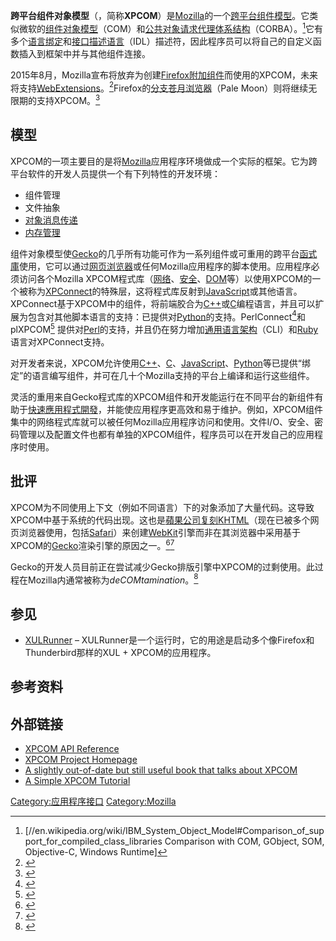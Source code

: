 {{NoteTA
|G1=IT
|1=zh-hans:内存管理;zh-hant:記憶體管理;zh-tw:記憶體管理;zh-hk:記憶體管理;zh-sg:内存管理;zh-cn:内存管理;
}}
{{校对翻译}}
'''跨平台组件对象模型'''（{{lang-en|'''Cross Platform Component Object Model'''}}，简称'''XPCOM'''）是[[Mozilla|Mozilla]]的一个[[跨平台|跨平台]][[基于组件的软件工程|组件模型]]。它类似微软的[[组件对象模型|组件对象模型]]（COM）和[[CORBA|公共对象请求代理体系结构]]（CORBA）。<ref>[//en.wikipedia.org/wiki/IBM_System_Object_Model#Comparison_of_support_for_compiled_class_libraries Comparison with COM, GObject, SOM, Objective-C, Windows Runtime]</ref>它有多个[[綁紮|语言绑定]]和[[接口描述语言|接口描述语言]]（IDL）描述符，因此程序员可以将自己的自定义函数插入到框架中并与其他组件连接。

2015年8月，Mozilla宣布将放弃为创建[[附加组件_(Mozilla)|Firefox附加组件]]而使用的XPCOM，未来将支持[[WebExtensions|WebExtensions]]。<ref>{{Cite web|url=https://blog.mozilla.org/addons/2015/08/21/the-future-of-developing-firefox-add-ons/|title=The Future of Developing Firefox Add-ons|accessdate=2015-09-07|author=Kev Needham|date=2015-08-21|archive-date=2015-09-05|archive-url=https://web.archive.org/web/20150905081430/https://blog.mozilla.org/addons/2015/08/21/the-future-of-developing-firefox-add-ons/|dead-url=no}}</ref>Firefox的[[复刻_(软件工程)|分支]][[苍月浏览器|苍月浏览器]]（Pale Moon）则将继续无限期的支持XPCOM。<ref>{{Cite web|url=https://www.palemoon.org/roadmap.shtml|title=Pale Moon future roadmap|accessdate=2016-06-08|date=2016-05-09|publisher=Pale Moon|archive-date=2021-04-01|archive-url=https://web.archive.org/web/20210401105732/https://www.palemoon.org/roadmap.shtml}}</ref>

== 模型 ==
XPCOM的一项主要目的是将[[Mozilla|Mozilla]]应用程序环境做成一个实际的框架。它为跨平台软件的开发人员提供一个有下列特性的开发环境：
* 组件管理
* 文件抽象
* [[訊息傳遞_(軟體)|对象消息传递]]
* [[記憶體管理|内存管理]]
组件对象模型使[[Gecko|Gecko]]的几乎所有功能可作为一系列组件或可重用的跨平台[[函式庫|函式庫]]使用，它可以通过[[网页浏览器|网页浏览器]]或任何Mozilla应用程序的脚本使用。应用程序必须访问各个Mozilla XPCOM程式库（[[计算机网络|网络]]、[[计算机安全|安全]]、[[文档对象模型|DOM]]等）以使用XPCOM的一个被称为[[NPAPI|XPConnect]]的特殊层，这将程式库反射到[[JavaScript|JavaScript]]或其他语言。XPConnect基于XPCOM中的组件，将前端胶合为[[C++|C++]]或[[C语言|C]]编程语言，并且可以扩展为包含对其他脚本语言的支持：{{tsl|en|PyXPCOM}}已提供对[[Python|Python]]的支持。PerlConnect<ref>{{Cite web |url=http://www.mozilla.org/owners.html#perlconnect |title=module ownership governance system |access-date=2016-12-12 |archive-date=2009-07-01 |archive-url=https://web.archive.org/web/20090701093656/http://www.mozilla.org/owners.html#perlconnect }}</ref>和plXPCOM<ref>{{Cite web |url=http://plxpcom.mozdev.org/ |title=Perl XPCOM project |access-date=2016-12-12 |archive-date=2018-12-04 |archive-url=https://web.archive.org/web/20181204114245/http://plxpcom.mozdev.org/ }}</ref> 提供对[[Perl|Perl]]的支持，并且仍在努力增加[[通用语言架构|通用语言架构]]（CLI）和[[Ruby|Ruby]]语言对XPConnect支持。

对开发者来说，XPCOM允许使用[[C++|C++]]、[[C语言|C]]、[[JavaScript|JavaScript]]、[[Python|Python]]等已提供“绑定”的语言编写组件，并可在几十个Mozilla支持的平台上编译和运行这些组件。

灵活的重用来自Gecko程式库的XPCOM组件和开发能运行在不同平台的新组件有助于[[快速應用程式開發|快速應用程式開發]]，并能使应用程序更高效和易于维护。例如，XPCOM组件集中的网络程式库就可以被任何Mozilla应用程序访问和使用。文件I/O、安全、密码管理以及配置文件也都有单独的XPCOM组件，程序员可以在开发自己的应用程序时使用。

== 批评 ==
XPCOM为不同使用上下文（例如不同语言）下的{{tsl|en|Marshalling (computer science)||编组}}对象添加了大量代码。这导致XPCOM中基于系统的代码出现{{tsl|en|Software bloat||膨胀}}。这也是[[蘋果公司|蘋果公司]][[复刻_(软件工程)|复刻]][[KHTML|KHTML]]（现在已被多个网页浏览器使用，包括[[Safari|Safari]]）来创建[[WebKit|WebKit]]引擎而非在其浏览器中采用基于XPCOM的[[Gecko|Gecko]]渲染引擎的原因之一。<ref>{{Cite web|url=http://arstechnica.com/open-source/news/2004/06/collins-interview.ars|title=Ars Technica sits down with Scott Collins from Mozilla.org|author=Jorge O. Castro|date=June 15, 2004|publisher=[[Ars_Technica|Ars Technica]]|accessdate=2016-12-12|archive-date=2011-12-23|archive-url=https://web.archive.org/web/20111223065820/http://arstechnica.com/open-source/news/2004/06/collins-interview.ars|dead-url=no}}</ref><ref>{{Cite web|url=http://arstechnica.com/open-source/news/2008/09/mozilla-committed-to-gecko.ars|title=Why Mozilla is committed to Gecko as WebKit popularity grows|author=Ryan Paul|date=September 9, 2008|publisher=[[Ars_Technica|Ars Technica]]|accessdate=2016-12-12|archive-date=2012-02-11|archive-url=https://web.archive.org/web/20120211144043/http://arstechnica.com/open-source/news/2008/09/mozilla-committed-to-gecko.ars|dead-url=no}}</ref>

Gecko的开发人员目前正在尝试减少Gecko排版引擎中XPCOM的过剩使用。此过程在Mozilla内通常被称为''deCOMtamination''。<ref>{{Cite web|url=https://wiki.mozilla.org/Gecko:DeCOMtamination|title=Gecko:DeCOMtamination|access-date=2016-12-12|archive-date=2021-03-29|archive-url=https://web.archive.org/web/20210329020549/https://wiki.mozilla.org/Gecko:DeCOMtamination}}</ref>

== 参见 ==
{{Portal|自由软件}}
* [[XULRunner|XULRunner]] – XULRunner是一个运行时，它的用途是启动多个像Firefox和Thunderbird那样的XUL + XPCOM的应用程序。

== 参考资料 ==
{{Reflist}}

== 外部链接 ==
{{Wiktionary}}
* [https://developer.mozilla.org/en-US/docs/Mozilla/Tech/XPCOM/Reference XPCOM API Reference] {{Wayback|url=https://developer.mozilla.org/en-US/docs/Mozilla/Tech/XPCOM/Reference |date=20210614222443 }}
* [https://developer.mozilla.org/en-US/docs/Mozilla/Tech/XPCOM XPCOM Project Homepage] {{Wayback|url=https://developer.mozilla.org/en-US/docs/Mozilla/Tech/XPCOM |date=20210622201138 }}
* [http://books.mozdev.org/html/mozilla-chp-8.html A slightly out-of-date but still useful book that talks about XPCOM] {{Wayback|url=http://books.mozdev.org/html/mozilla-chp-8.html |date=20090429054406 }}
* [http://www.codeproject.com/Articles/87465/A-Simple-XPCOM-Tutorial A Simple XPCOM Tutorial] {{Wayback|url=http://www.codeproject.com/Articles/87465/A-Simple-XPCOM-Tutorial |date=20211229171437 }}
{{Mozilla}}

[[Category:应用程序接口|Category:应用程序接口]]
[[Category:Mozilla|Category:Mozilla]]